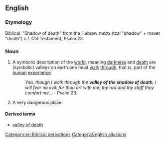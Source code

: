 ==English==

===Etymology===
Biblical. "Shadow of death" from the Hebrew צלמות (tzal "shadow" + mavet "death") c.f. Old Testament, Psalm 23.

===Noun===
{{head|en|noun|head=[[valley]] of the [[shadow]] of [[death]]}}

# {{context|idiomatic}} A symbolic description of the [[world]], meaning [[darkness]] and [[death]] are (symbolic) valleys on earth one must [[walk]] [[through]], that is, part of the [[human]] [[experience]]
#: ''Yea, though I walk through the '''valley of the shadow of death''', I will fear no evil: for thou art with me; thy rod and thy staff they comfort me...'' - Psalm 23.
# {{context|idiomatic}} A very dangerous place.

====Derived terms====
* [[valley of death]]

[[Category:en:Biblical derivations]]
[[Category:English allusions]]